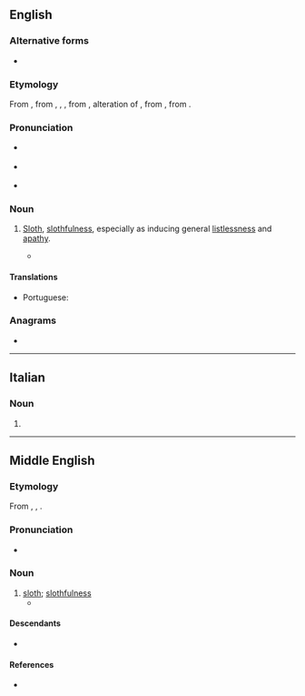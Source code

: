==English==

===Alternative forms===
* {{l|en|acedia}}

===Etymology===
From {{inh|en|enm|accidie}}, from {{der|en|xno|accidie}}, {{der|en|fro|accide}}, {{m|fro|accidie}}, from {{der|en|LL.|accīdia}}, alteration of {{m|la|acēdia||sloth, torpor}}, from {{der|en|grc|ἀκήδεια||indifference|sc=polytonic}}, from {{prefix|grc|ἀ-|t1=not|κῆδος|t2=care|sc=polytonic}}.

===Pronunciation===
* {{a|UK}} {{IPA|en|/ˈæk.sɪ.di/}}
* {{a|US}} {{IPA|en|/ˈæk.sə.di/}}
* {{audio|en|Accidie US.ogg|Audio (US)}}

===Noun===
{{en-noun|-}}

# {{lb|en|now|literary}} [[sloth|Sloth]], [[slothfulness]], especially as inducing general [[listlessness]] and [[apathy]]. {{defdate|from 13th c.}}
#* {{quote-book|en|year=1978|author={{w|Lawrence Durrell}}|title=Livia|publisher=Faber & Faber|year_published=1992|page=363|passage=Underneath the surface excitements the demon of '''accidie''' had her by the hair.}}

====Translations====
{{trans-top|general listlessness and apathy}}
* Portuguese: {{t|pt|acídia|f}}
{{trans-mid}}
{{trans-bottom}}

===Anagrams===
* {{anagrams|en|a=accdeii|cecidia}}

----

==Italian==

===Noun===
{{head|it|noun plural form|g=f}}

# {{plural of|it|accidia}}
----

==Middle English==

===Etymology===
From {{bor|en|xno|accidie}}, {{bor|en|fro|accide}}, {{m|fro|accidie}}.

===Pronunciation===
* {{IPA|enm|/akˈsiːdiː/}}

===Noun===

{{head|enm|noun}}

# [[sloth]]; [[slothfulness]]
#* {{RQ:Chaucer Canterbury|title=Parson's Tale|passage=Aftere þe synnes of Envie I wil speke of þe synne of '''Accidie'''.}}

====Descendants====
* {{desc|en|accidie}}

====References====
* {{R:MED Online|entry=accīdie (n.) |id=MED277}}